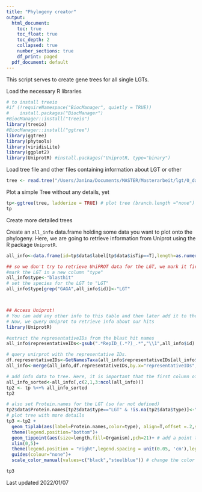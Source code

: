 ```yaml
---
title: "Phylogeny creator"
output:
  html_document:
    toc: true
    toc_float: true
    toc_depth: 2
    collapsed: true
    number_sections: true
    df_print: paged
  pdf_document: default
---
```

<STYLE TYPE="text/css">
<!--
  td{
    font-family: Arial;
    font-size: 8pt;
    padding:0px;
    cellpadding="0";
    cellspacing="0"
  }
  th {
    font-family: Arial;
    font-size: 8pt;
    height: 20px;
    font-weight: bold;
    text-align: right;
    background-color: #ccccff;
  }
  table {
    border-spacing: 0px;
    border-collapse: collapse;
  }
--->
</STYLE>


This script serves to create gene trees for all single LGTs.

Load the necessary R libraries
```r
# to install treeio
#if (!requireNamespace("BiocManager", quietly = TRUE))
#    install.packages("BiocManager")
#BiocManager::install("treeio")
library(treeio)
#BiocManager::install("ggtree")
library(ggtree)
library(phytools)
library(viridisLite)
library(ggplot2)
library(UniprotR) #install.packages("UniprotR, type="binary")
```

Load tree file and other files containing information about LGT or other
```r
tree <- read.tree("/Users/Janina/Documents/MASTER/Masterarbeit/lgt/0_data/trees/Lyzozymes_singleCDS_bacteria.aln.treefile")
```

Plot a simple Tree without any details, yet
```r
tp<-ggtree(tree, ladderize = TRUE) # plot tree (branch.length ="none")
tp
```

Create more detailed trees

Create an `all_info` data.frame holding some data you want to plot onto the phylogeny. Here, we are going to retrieve information from Uniprot using the R package `UniprotR`.

```r
all_info<-data.frame(id=tp$data$label[tp$data$isTip==T],length=as.numeric(gsub(".*_","",tp$data$label[tp$data$isTip==T])))

## so we don't try to retrieve UniPROT data for the LGT, we mark it first.
#mark the LGT in a new column "type"
all_info$type<-"blasthit"
# set the species for the LGT to "LGT"
all_info$type[grep("GAGA",all_info$id)]<-"LGT"



## Access Uniprot!
# You can add any other info to this table and then later add it to the phylogeny
# Now, we query Uniprot to retrieve info about our hits
library(UniprotR)

#extract the representativeIDs from the blast hit names
all_info$representativeIDs<-gsub(".*RepID_(.*?)_.*","\\1",all_info$id)

# query unirprot with the representative IDs.
df.representativeIDs<-GetNamesTaxa(all_info$representativeIDs[all_info$type!="LGT"])
all_info<-merge(all_info,df.representativeIDs,by.x="representativeIDs",by.y="row.names",all.x=T)

```


```r
# add info data to tree. Here, it is important that the first column of all_info matches the tip labels of the phylogeny
all_info_sorted<-all_info[,c(2,1,3:ncol(all_info))]
tp2 <- tp %<+% all_info_sorted
tp2

# also set Protein.names for the LGT (so far not defined)
tp2$data$Protein.names[tp2$data$type=="LGT" & !is.na(tp2$data$type)]<-"LGT"
# plot tree with more details
tp3 <-tp2 +
  geom_tiplab(aes(label=Protein.names,color=type), align=T,offset =.2,size=3)  + # add a label to the tip and set the color depending on whether or not the label contains the term MGA
  theme(legend.position="bottom")+
  geom_tippoint(aes(size=length,fill=Organism),pch=21)+ # add a point to the end of the branches. The point is relative to the length of the protein, and the color relates to the species
  xlim(0,5)+
  theme(legend.position = "right",legend.spacing = unit(0.05, 'cm'),legend.key.size = unit(.1, "cm"))+ # adjust the legend so its not that large
  guides(colour="none")+
  scale_color_manual(values=c("black","steelblue")) # change the color of the tip label levels

tp3

```
Last updated 2022/01/07
